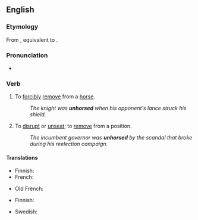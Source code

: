 ==English==

===Etymology===
From {{inh|en|enm|unhorsen}}, equivalent to {{prefix|en|un|horse}}.

===Pronunciation===
* {{rhymes|en|ɔː(ɹ)s}}

===Verb===
{{en-verb|unhors}}

# To [[forcibly]] [[remove]] from a [[horse]].
#: ''The knight was '''unhorsed''' when his opponent's lance struck his shield.''
# {{lb|en|by extension}} To [[disrupt]] or [[unseat]]; to [[remove]] from a position.
#: ''The incumbent governor was '''unhorsed''' by the scandal that broke during his reelection campaign.''

====Translations====
{{trans-top|remove from a horse}}
* Finnish: {{t+|fi|pudottaa}}
* French: {{t+|fr|désarçonner}}
{{trans-mid}}
* Old French: {{t|fro|deschevaler}}
{{trans-bottom}}

{{trans-top|disrupt or unseat}}
* Finnish: {{t+|fi|pudottaa}}
{{trans-mid}}
* Swedish: {{t|sv|kasta av}}
{{trans-bottom}}